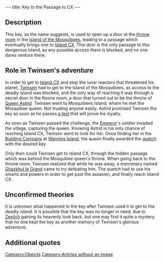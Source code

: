 ---
title: Key to the Passage to CX
---

{{Quote|
Quote=This key will allow you to open the doors of the passage, whose entrance is in the village of the Mosquibees, and which will allow you to go up to islet CX.|
Character=Official description}}

==Description==
This key, as the name suggests, is used to open up a door at the [[throne room]] in the [[Island of the Mosquibees]], leading to a passage which eventually brings one to [[Island CX]]. This door is the only passage to this dangerous island, as any possible access there is blocked, and no one dares venture there.

==Role in Twinsen's adventure==
In order to get to [[Island CX]] and stop the lunar reactors that threatened his planet, [[Twinsen]] had to get to the Island of the Mosquibees, as access to the deadly island was blocked, and the only way of reaching it was through a secret door in the throne room, a door that turned out to be the throne of [[Queen Astrid]]. Twinsen went to Mosquibees Island, where he met the Mosquibee queen. Not trusting anyone easily, Astrid promised Twinsen the key as soon as he passes [[Test of truth|a test]] that will prove his loyalty.

As soon as Twinsen passed the challenge, the [[Emperor]]'s soldier invaded the village, capturing the queen. Knowing Astrid is his only chance of reaching Island CX, Twinsen went to look for her. Once finding her in the [[Building Company]] at [[Wannies Island]], the queen finally awarded the [[quetch ]] with the desired key.

Only then could Twinsen get to Island CX, through the hidden passage which was behind the Mosquibee queen's throne. When going back to the throne room, Twinsen realized that while he was away, a mercenary named [[Ghazkhul le Grand]] came to try defeating him. The quetch had to use his smarts and powers in order to get past the assassin, and finally reach Island CX.

==Unconfirmed theories==
It is unknown what happened to the key after Twinsen used it to get to the deadly island. It is possible that the key was no longer in need, due to [[Zeelich]] gaining its heavenly look back, but one may find it quite a mystery that no one kept the key as another memory of Twinsen's glorious adventure.

==Additional quotes==
{{Quote|
Quote=You just found the key of the passage which leads to island CX.|
Character=When Twinsen received the key}}
{{Quote|
Quote=You are now welcome in the village of the Mosquibees and we will help you reach the island CX. I not only own the key to the passage which leads there, I will also open the doors for you as soon as we arrive!!|
Character=Queen Astrid}}

[[Category:Obejcts]]
[[Category:Articles without an image]]